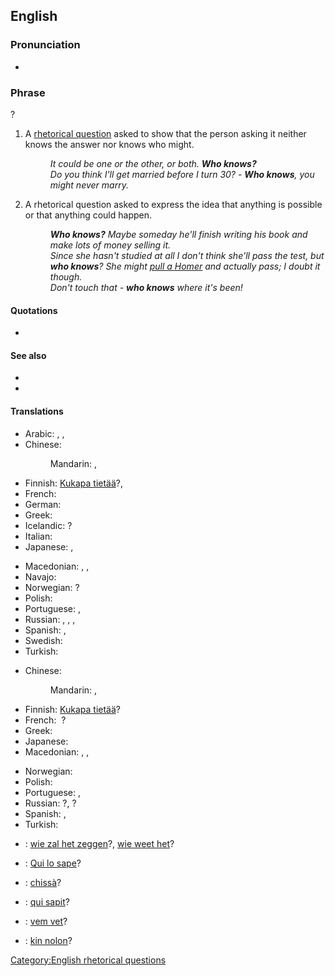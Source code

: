 ==English==

===Pronunciation===
* {{audio|en-us-who-knows.ogg|Audio (US)|lang=en}}

===Phrase===
{{head|en|phrase}}?

# A [[rhetorical question]] asked to show that the person asking it neither knows the answer nor knows who might.
#: ''It could be one or the other, or both. '''Who knows?'''''
#: ''Do you think I'll get married before I turn 30?'' - '''''Who knows''', you might never marry.''
# A rhetorical question asked to express the idea that anything is possible or that anything could happen.
#: '''''Who knows?''' Maybe someday he'll finish writing his book and make lots of money selling it.''
#: ''Since she hasn't studied at all I don't think she'll pass the test, but '''who knows'''? She might [[pull a Homer]] and actually pass; I doubt it though.''
#: ''Don't touch that - '''who knows''' where it's been!''

====Quotations====
* {{seeCites}}

====See also====
* {{l|en|God knows}}
* {{l|en|who cares}}

====Translations====
{{trans-top|a rhetorical question asked to show that the asker neither knows the answer nor who might know it}}
* Arabic: {{t|ar|مَن يَدْرِي؟}}, {{t|ar|اَللّٰهُ أَعْلَم}}, {{t|ar|إِبْصَر}}
* Chinese:
*: Mandarin: {{t+|cmn|誰知道|alt=誰知道？|sc=Hani}}, {{t+|cmn|谁知道|alt=谁知道？|tr=shéi zhīdào|sc=Hani}}
* Finnish: [[Kukapa tietää]]?, {{t|fi|tiedä vaikka}}
* French: {{t+|fr|qui sait|alt=qui sait ?}} <!-- a space before ? is required -->
* German: {{t|de|wer weiß?}}
* Greek: {{t|el|ποιος ξέρει;}}
* Icelandic: {{t|is|hver veit}}?
* Italian: {{t+|it|chissà?}}
* Japanese: {{t|ja|さあ？|tr=sā?}}, {{t|ja|…[[かもそれない]]|tr=…ka mo shirenai}}
{{trans-mid}}
* Macedonian: {{t|mk|којзнае|tr=kójznae}}, {{t|mk|кој го знае|tr=koj go znáe}}, {{t|mk|кој ќе знае|tr=koj ḱe znáe}}
* Navajo: {{t|nv|haashį́į́ néelą́ą́ʼ?}}
* Norwegian: {{t|no|hvem vet}}?
* Polish: {{t|pl|kto wie?}}
* Portuguese: {{t|pt|quem sabe?}}, {{t|pt|vai saber?}}
* Russian: {{t|ru|кто зна́ет?}}, {{t|ru|кто его знает||alt=кто его́ зна́ет?|tr=kto jevó znájet?}}, {{t|ru|как знать?}}, {{t+|ru|чёрт его́ зна́ет!|sc=Cyrl}}
* Spanish: {{t|es|quién sabe|alt=¿quién sabe?}}, {{t|es|quién sabe|alt=¡quién sabe!}}
* Swedish: {{t|sv|vem vet?}}
* Turkish: {{t|tr|kim bilir}}
{{trans-bottom}}

{{trans-top|asked to express the idea that anything is possible}}
* Chinese:
*: Mandarin: {{t+|cmn|誰知道|alt=誰知道？|sc=Hani}}, {{t+|cmn|谁知道|alt=谁知道？|tr=shéi zhīdào|sc=Hani}}
* Finnish: [[Kukapa tietää]]?
* French: {{t+|fr|qui sait}}&nbsp;?
* Greek: {{t|el|ποιος ξέρει;}}
* Japanese: {{t|ja|さあ？|tr=sā?}}
* Macedonian: {{t|mk|којзнае|tr=kójznae}}, {{t|mk|кој го знае|tr=koj go znáe}}, {{t|mk|кој ќе знае|tr=koj ḱe znáe}}
{{trans-mid}}
* Norwegian: {{t|no|hvem vet?}}
* Polish: {{t|pl|kto wie?}}
* Portuguese: {{t|pt|quem sabe?}}, {{t|pt|vai saber?}}
* Russian: {{t|ru|кто зна́ет}}?, {{t|ru|кто его́ зна́ет|tr=kto jevó znájet}}?
* Spanish: {{t|es|quién sabe|alt=¿quién sabe?}}, {{t|es|quién sabe|alt=¡quién sabe!}}
* Turkish: {{t|tr|kim bilir?}}
{{trans-bottom}}

{{checktrans-top}}
* {{ttbc|nl}}: [[wie zal het zeggen]]?, [[wie weet het]]?
* {{ttbc|ia}}: [[Qui lo sape]]?
* {{ttbc|it}}: [[chissà]]?
{{trans-mid}}
* {{ttbc|la}}: [[qui sapit]]?
* {{ttbc|sv}}: [[vem vet]]?
* {{ttbc|vo}}: [[kin nolon]]?
{{trans-bottom}}

[[Category:English rhetorical questions]]
